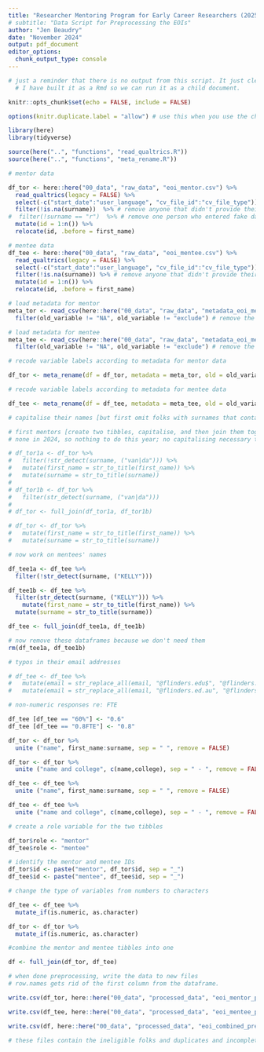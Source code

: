 ```yaml
---
title: "Researcher Mentoring Program for Early Career Researchers (2025)"
# subtitle: "Data Script for Preprocessing the EOIs"
author: "Jen Beaudry"
date: "November 2024"
output: pdf_document
editor_options: 
  chunk_output_type: console
---
```


```r

# just a reminder that there is no output from this script. It just cleans the data.
  # I have built it as a Rmd so we can run it as a child document.

knitr::opts_chunk$set(echo = FALSE, include = FALSE)

options(knitr.duplicate.label = "allow") # use this when you use the child files

```

```r

library(here)
library(tidyverse)

source(here("..", "functions", "read_qualtrics.R"))
source(here("..", "functions", "meta_rename.R"))

```

```r

# mentor data

df_tor <- here::here("00_data", "raw_data", "eoi_mentor.csv") %>%
  read_qualtrics(legacy = FALSE) %>%
  select(-c("start_date":"user_language", "cv_file_id":"cv_file_type")) %>% 
  filter(!is.na(surname))  %>% # remove anyone that didn't provide their last name
#  filter(!surname == "r")  %>% # remove one person who entered fake data
  mutate(id = 1:n()) %>% 
  relocate(id, .before = first_name)

# mentee data
df_tee <- here::here("00_data", "raw_data", "eoi_mentee.csv") %>%
  read_qualtrics(legacy = FALSE) %>%
  select(-c("start_date":"user_language", "cv_file_id":"cv_file_type")) %>% 
  filter(!is.na(surname)) %>% # remove anyone that didn't provide their last name
  mutate(id = 1:n()) %>%  
  relocate(id, .before = first_name) 

# load metadata for mentor
meta_tor <- read_csv(here::here("00_data", "raw_data", "metadata_eoi_mentor.csv"), lazy = FALSE) %>%
  filter(old_variable != "NA", old_variable != "exclude") # remove the instruction variables

# load metadata for mentee
meta_tee <- read_csv(here::here("00_data", "raw_data", "metadata_eoi_mentee.csv"), lazy = FALSE) %>%
  filter(old_variable != "NA", old_variable != "exclude") # remove the instruction variables

```


```r

# recode variable labels according to metadata for mentor data

df_tor <- meta_rename(df = df_tor, metadata = meta_tor, old = old_variable, new = new_variable)

# recode variable labels according to metadata for mentee data

df_tee <- meta_rename(df = df_tee, metadata = meta_tee, old = old_variable, new = new_variable)  

```


```r

# capitalise their names [but first omit folks with surnames that contain lower case letters]

# first mentors [create two tibbles, capitalise, and then join them together again]
# none in 2024, so nothing to do this year; no capitalising necessary this year either]

# df_tor1a <- df_tor %>% 
#   filter(!str_detect(surname, ("van|da"))) %>% 
#   mutate(first_name = str_to_title(first_name)) %>% 
#   mutate(surname = str_to_title(surname)) 
# 
# df_tor1b <- df_tor %>% 
#   filter(str_detect(surname, ("van|da"))) 
# 
# df_tor <- full_join(df_tor1a, df_tor1b)

# df_tor <- df_tor %>%
#   mutate(first_name = str_to_title(first_name)) %>%
#   mutate(surname = str_to_title(surname))

# now work on mentees' names

df_tee1a <- df_tee %>%
  filter(!str_detect(surname, ("KELLY")))

df_tee1b <- df_tee %>%
  filter(str_detect(surname, ("KELLY"))) %>% 
    mutate(first_name = str_to_title(first_name)) %>%
  mutate(surname = str_to_title(surname))

df_tee <- full_join(df_tee1a, df_tee1b)

# now remove these dataframes because we don't need them
rm(df_tee1a, df_tee1b)

```

```r

# typos in their email addresses

# df_tee <- df_tee %>% 
#   mutate(email = str_replace_all(email, "@flinders.edu$", "@flinders.edu.au")) %>% 
#   mutate(email = str_replace_all(email, "@flinders.ed.au", "@flinders.edu.au"))

# non-numeric responses re: FTE

df_tee [df_tee == "60%"] <- "0.6"
df_tee [df_tee == "0.8FTE"] <- "0.8"

```

```r

df_tor <- df_tor %>% 
  unite ("name", first_name:surname, sep = " ", remove = FALSE)

df_tor <- df_tor %>% 
  unite ("name and college", c(name,college), sep = " - ", remove = FALSE)

df_tee <- df_tee %>% 
  unite ("name", first_name:surname, sep = " ", remove = FALSE)

df_tee <- df_tee %>% 
  unite ("name and college", c(name,college), sep = " - ", remove = FALSE)

# create a role variable for the two tibbles

df_tor$role <- "mentor"
df_tee$role <- "mentee"

# identify the mentor and mentee IDs 
df_tor$id <- paste("mentor", df_tor$id, sep = "_")
df_tee$id <- paste("mentee", df_tee$id, sep = "_")

```

```r

# change the type of variables from numbers to characters

df_tee <- df_tee %>% 
  mutate_if(is.numeric, as.character)

df_tor <- df_tor %>% 
  mutate_if(is.numeric, as.character)

```

```r

#combine the mentor and mentee tibbles into one

df <- full_join(df_tor, df_tee)


```

```r

# when done preprocessing, write the data to new files
# row.names gets rid of the first column from the dataframe.

write.csv(df_tor, here::here("00_data", "processed_data", "eoi_mentor_preprocessed.csv"), row.names = FALSE)

write.csv(df_tee, here::here("00_data", "processed_data", "eoi_mentee_preprocessed.csv"), row.names = FALSE)

write.csv(df, here::here("00_data", "processed_data", "eoi_combined_preprocessed.csv"), row.names = FALSE)

# these files contain the ineligible folks and duplicates and incomplete applications

```


